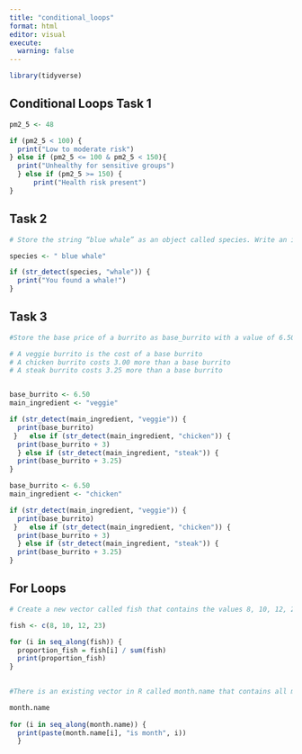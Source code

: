 ```yaml
---
title: "conditional_loops"
format: html
editor: visual
execute: 
  warning: false
---
```


```r
library(tidyverse)

```

## Conditional Loops Task 1

```r
pm2_5 <- 48

if (pm2_5 < 100) {
  print("Low to moderate risk")
} else if (pm2_5 <= 100 & pm2_5 < 150){
  print("Unhealthy for sensitive groups") 
  } else if (pm2_5 >= 150) {
      print("Health risk present")
}

```

## Task 2

```r
# Store the string “blue whale” as an object called species. Write an if statement that returns “You found a whale!” if the string “whale” is detected in species, otherwise return nothing. 

species <- " blue whale"

if (str_detect(species, "whale")) {
  print("You found a whale!")
} 

```

## Task 3

```r
#Store the base price of a burrito as base_burrito with a value of 6.50. Store main_ingredient with a starting string of “veggie.” Write a statement that will return the price of a burrito based on what a user specifies as “main_ingredient” (either “veggie”, “chicken” or “steak”) given the following:

# A veggie burrito is the cost of a base burrito
# A chicken burrito costs 3.00 more than a base burrito
# A steak burrito costs 3.25 more than a base burrito


base_burrito <- 6.50
main_ingredient <- "veggie"

if (str_detect(main_ingredient, "veggie")) {
  print(base_burrito) 
 }   else if (str_detect(main_ingredient, "chicken")) {
  print(base_burrito + 3) 
  } else if (str_detect(main_ingredient, "steak")) {
  print(base_burrito + 3.25) 
} 

```

```r
base_burrito <- 6.50
main_ingredient <- "chicken"

if (str_detect(main_ingredient, "veggie")) {
  print(base_burrito) 
 }   else if (str_detect(main_ingredient, "chicken")) {
  print(base_burrito + 3) 
  } else if (str_detect(main_ingredient, "steak")) {
  print(base_burrito + 3.25) 
} 

```

## For Loops

```r
# Create a new vector called fish that contains the values 8, 10, 12, 23 representing counts of different fish types in a fish tank (goldfish, tetras, guppies, and mollies, respectively). Write a for loop that iterates through fish, and returns what proportion of total fish in the tank are that species. Assume that these counts represent all fish in the tank.

fish <- c(8, 10, 12, 23)

for (i in seq_along(fish)) {
  proportion_fish = fish[i] / sum(fish)
  print(proportion_fish)
}
  
```

```r
#There is an existing vector in R called month.name that contains all month names (just ry running month.name in the Console to check it out). Write a for loop that iterates over all months in month.name and prints “January is month 1,” “February is month 2”, etc.

month.name
  
for (i in seq_along(month.name)) {
  print(paste(month.name[i], "is month", i))
  }

```
